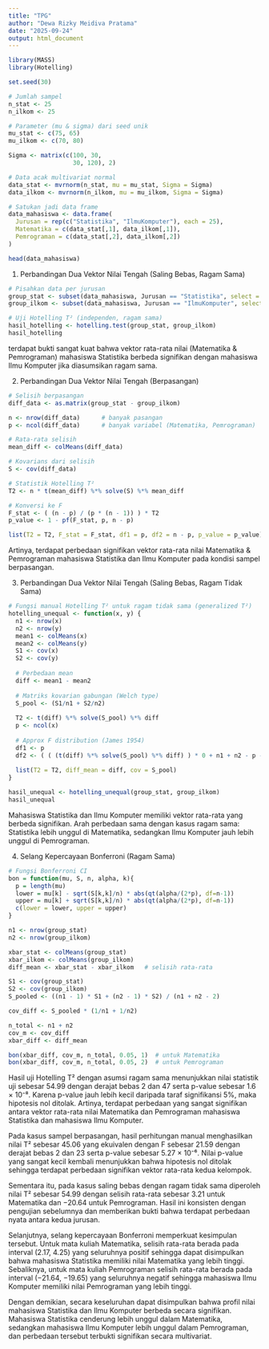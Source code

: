---
title: "TPG"
author: "Dewa Rizky Meidiva Pratama"
date: "2025-09-24"
output: html_document
---

```{r}
library(MASS)
library(Hotelling)

set.seed(30)

# Jumlah sampel
n_stat <- 25
n_ilkom <- 25

# Parameter (mu & sigma) dari seed unik
mu_stat <- c(75, 65)
mu_ilkom <- c(70, 80)

Sigma <- matrix(c(100, 30,
                  30, 120), 2)

# Data acak multivariat normal
data_stat <- mvrnorm(n_stat, mu = mu_stat, Sigma = Sigma)
data_ilkom <- mvrnorm(n_ilkom, mu = mu_ilkom, Sigma = Sigma)

# Satukan jadi data frame
data_mahasiswa <- data.frame(
  Jurusan = rep(c("Statistika", "IlmuKomputer"), each = 25),
  Matematika = c(data_stat[,1], data_ilkom[,1]),
  Pemrograman = c(data_stat[,2], data_ilkom[,2])
)

head(data_mahasiswa)
```
1. Perbandingan Dua Vektor Nilai Tengah (Saling Bebas, Ragam Sama)
```{r}
# Pisahkan data per jurusan
group_stat <- subset(data_mahasiswa, Jurusan == "Statistika", select = c(Matematika, Pemrograman))
group_ilkom <- subset(data_mahasiswa, Jurusan == "IlmuKomputer", select = c(Matematika, Pemrograman))

# Uji Hotelling T² (independen, ragam sama)
hasil_hotelling <- hotelling.test(group_stat, group_ilkom)
hasil_hotelling

```
terdapat bukti sangat kuat bahwa vektor rata-rata nilai (Matematika & Pemrograman) mahasiswa Statistika berbeda signifikan dengan mahasiswa Ilmu Komputer jika diasumsikan ragam sama.

2. Perbandingan Dua Vektor Nilai Tengah (Berpasangan)
```{r}
# Selisih berpasangan
diff_data <- as.matrix(group_stat - group_ilkom)

n <- nrow(diff_data)      # banyak pasangan
p <- ncol(diff_data)      # banyak variabel (Matematika, Pemrograman)

# Rata-rata selisih
mean_diff <- colMeans(diff_data)

# Kovarians dari selisih
S <- cov(diff_data)

# Statistik Hotelling T²
T2 <- n * t(mean_diff) %*% solve(S) %*% mean_diff

# Konversi ke F
F_stat <- ( (n - p) / (p * (n - 1)) ) * T2
p_value <- 1 - pf(F_stat, p, n - p)

list(T2 = T2, F_stat = F_stat, df1 = p, df2 = n - p, p_value = p_value)
```
Artinya, terdapat perbedaan signifikan vektor rata-rata nilai Matematika & Pemrograman mahasiswa Statistika dan Ilmu Komputer pada kondisi sampel berpasangan.

3. Perbandingan Dua Vektor Nilai Tengah (Saling Bebas, Ragam Tidak Sama)
```{r}
# Fungsi manual Hotelling T² untuk ragam tidak sama (generalized T²)
hotelling_unequal <- function(x, y) {
  n1 <- nrow(x)
  n2 <- nrow(y)
  mean1 <- colMeans(x)
  mean2 <- colMeans(y)
  S1 <- cov(x)
  S2 <- cov(y)
  
  # Perbedaan mean
  diff <- mean1 - mean2
  
  # Matriks kovarian gabungan (Welch type)
  S_pool <- (S1/n1 + S2/n2)
  
  T2 <- t(diff) %*% solve(S_pool) %*% diff
  p <- ncol(x)
  
  # Approx F distribution (James 1954)
  df1 <- p
  df2 <- ( ( (t(diff) %*% solve(S_pool) %*% diff) ) * 0 + n1 + n2 - p - 1 )
  
  list(T2 = T2, diff_mean = diff, cov = S_pool)
}

hasil_unequal <- hotelling_unequal(group_stat, group_ilkom)
hasil_unequal
```
Mahasiswa Statistika dan Ilmu Komputer memiliki vektor rata-rata yang berbeda signifikan.
Arah perbedaan sama dengan kasus ragam sama: Statistika lebih unggul di Matematika, sedangkan Ilmu Komputer jauh lebih unggul di Pemrograman.

4. Selang Kepercayaan Bonferroni (Ragam Sama)
```{r}
# Fungsi Bonferroni CI
bon = function(mu, S, n, alpha, k){
  p = length(mu)
  lower = mu[k] - sqrt(S[k,k]/n) * abs(qt(alpha/(2*p), df=n-1))
  upper = mu[k] + sqrt(S[k,k]/n) * abs(qt(alpha/(2*p), df=n-1))
  c(lower = lower, upper = upper)
}

n1 <- nrow(group_stat)
n2 <- nrow(group_ilkom)

xbar_stat <- colMeans(group_stat)
xbar_ilkom <- colMeans(group_ilkom)
diff_mean <- xbar_stat - xbar_ilkom   # selisih rata-rata

S1 <- cov(group_stat)
S2 <- cov(group_ilkom)
S_pooled <- ((n1 - 1) * S1 + (n2 - 1) * S2) / (n1 + n2 - 2)

cov_diff <- S_pooled * (1/n1 + 1/n2)

n_total <- n1 + n2
cov_m <- cov_diff
xbar_diff <- diff_mean

bon(xbar_diff, cov_m, n_total, 0.05, 1)  # untuk Matematika
bon(xbar_diff, cov_m, n_total, 0.05, 2)  # untuk Pemrograman
```
Hasil uji Hotelling T² dengan asumsi ragam sama menunjukkan nilai statistik uji sebesar 54.99 dengan derajat bebas 2 dan 47 serta p-value sebesar 1.6 × 10⁻⁸. Karena p-value jauh lebih kecil daripada taraf signifikansi 5%, maka hipotesis nol ditolak. Artinya, terdapat perbedaan yang sangat signifikan antara vektor rata-rata nilai Matematika dan Pemrograman mahasiswa Statistika dan mahasiswa Ilmu Komputer.

Pada kasus sampel berpasangan, hasil perhitungan manual menghasilkan nilai T² sebesar 45.06 yang ekuivalen dengan F sebesar 21.59 dengan derajat bebas 2 dan 23 serta p-value sebesar 5.27 × 10⁻⁶. Nilai p-value yang sangat kecil kembali menunjukkan bahwa hipotesis nol ditolak sehingga terdapat perbedaan signifikan vektor rata-rata kedua kelompok.

Sementara itu, pada kasus saling bebas dengan ragam tidak sama diperoleh nilai T² sebesar 54.99 dengan selisih rata-rata sebesar 3.21 untuk Matematika dan −20.64 untuk Pemrograman. Hasil ini konsisten dengan pengujian sebelumnya dan memberikan bukti bahwa terdapat perbedaan nyata antara kedua jurusan.

Selanjutnya, selang kepercayaan Bonferroni memperkuat kesimpulan tersebut. Untuk mata kuliah Matematika, selisih rata-rata berada pada interval (2.17, 4.25) yang seluruhnya positif sehingga dapat disimpulkan bahwa mahasiswa Statistika memiliki nilai Matematika yang lebih tinggi. Sebaliknya, untuk mata kuliah Pemrograman selisih rata-rata berada pada interval (−21.64, −19.65) yang seluruhnya negatif sehingga mahasiswa Ilmu Komputer memiliki nilai Pemrograman yang lebih tinggi.

Dengan demikian, secara keseluruhan dapat disimpulkan bahwa profil nilai mahasiswa Statistika dan Ilmu Komputer berbeda secara signifikan. Mahasiswa Statistika cenderung lebih unggul dalam Matematika, sedangkan mahasiswa Ilmu Komputer lebih unggul dalam Pemrograman, dan perbedaan tersebut terbukti signifikan secara multivariat.

